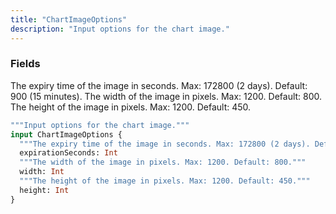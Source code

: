 ```yaml
---
title: "ChartImageOptions"
description: "Input options for the chart image."
---
```


### Fields

<ResponseField name="expirationSeconds" type="Int">
  The expiry time of the image in seconds. Max: 172800 (2 days). Default: 900 (15 minutes).
</ResponseField>

<ResponseField name="width" type="Int">
  The width of the image in pixels. Max: 1200. Default: 800.
</ResponseField>

<ResponseField name="height" type="Int">
  The height of the image in pixels. Max: 1200. Default: 450.
</ResponseField>


```graphql ChartImageOptions
"""Input options for the chart image."""
input ChartImageOptions {
  """The expiry time of the image in seconds. Max: 172800 (2 days). Default: 900 (15 minutes)."""
  expirationSeconds: Int
  """The width of the image in pixels. Max: 1200. Default: 800."""
  width: Int
  """The height of the image in pixels. Max: 1200. Default: 450."""
  height: Int
}
```
